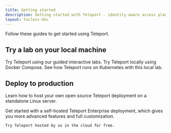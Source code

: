 ```yaml
---
title: Getting started
description: Getting started with Teleport - identity-aware access plane for SSH, HTTPS, Kubernetes, and Databases.
layout: tocless-doc
---
```


Follow these guides to get started using Teleport.

## Try a lab on your local machine

<TileSet>
  <Tile icon="bolt" title="Interactive Lab" href="https://play.instruqt.com/teleport/invite/rgvuva4gzkon">
    Try Teleport using our guided interactive labs.
  </Tile>
  <Tile icon="bolt" title="Docker Compose Lab" href="./getting-started/docker-compose.mdx">
    Try Teleport locally using Docker Compose.
  </Tile>
    <Tile icon="kubernetes" title="Kubernetes Lab" href="./kubernetes-access/getting-started/local.mdx">
    See how Teleport runs on Kubernetes with this local lab.
  </Tile>
</TileSet>

## Deploy to production

<TileSet>
  <Tile 
  icon="stack"
  title="Open Source Teleport"
  href="./getting-started/linux-server/?scope=oss"
  >

  Learn how to host your own open source Teleport deployment on a standalone
  Linux server.

  </Tile>
  <Tile
  icon="building"
  title="Teleport Enterprise"
  href="./enterprise/introduction.mdx/?scope=enterprise"
  >

  Get started with a self-hosted Teleport Enterprise deployment, which gives you
  more advanced features and full customization.

  </Tile>

  <Tile icon="cloud" title="Teleport Cloud" href="https://goteleport.com/signup">

    Try Teleport hosted by us in the cloud for free.

  </Tile>
</TileSet>


